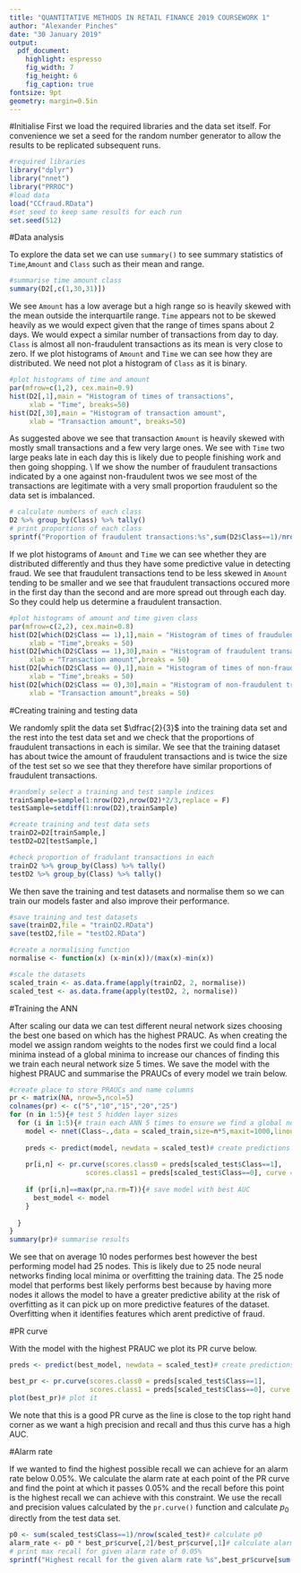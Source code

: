 ---
title: "QUANTITATIVE METHODS IN RETAIL FINANCE 2019 COURSEWORK 1"
author: "Alexander Pinches"
date: "30 January 2019"
output: 
  pdf_document:
    highlight: espresso
    fig_width: 7
    fig_height: 6
    fig_caption: true
fontsize: 9pt
geometry: margin=0.5in
---
#Initialise
First we load the required libraries and the data set itself. For convenience we set a seed for the random number generator to allow the results to be replicated subsequent runs.
```{r setup,results='hide',message=FALSE,warning=FALSE}
#required libraries
library("dplyr")
library("nnet")
library("PRROC")
#load data
load("CCfraud.RData")
#set seed to keep same results for each run
set.seed(512)
```

#Data analysis

To explore the data set we can use `summary()` to see summary statistics of `Time`,`Amount` and `Class` such as their mean and range.

```{r}
#summarise time amount class
summary(D2[,c(1,30,31)])
```

We see `Amount` has a low average but a high range so is heavily skewed with the mean outside the interquartile range. `Time` appears not to be skewed heavily as we would expect given that the range of times spans about 2 days. We would expect a similar number of transactions from day to day. `Class` is almost all non-fraudulent transactions as its mean is very close to zero. If we plot histograms of `Amount` and `Time` we can see how they are distributed. We need not plot a histogram of `Class` as it is binary.

```{r}
#plot histograms of time and amount
par(mfrow=c(1,2), cex.main=0.9)
hist(D2[,1],main = "Histogram of times of transactions",
     xlab = "Time", breaks=50)
hist(D2[,30],main = "Histogram of transaction amount",
     xlab = "Transaction amount", breaks=50)
```

As suggested above we see that transaction `Amount` is heavily skewed with mostly small transactions and a few very large ones. We see with `Time` two large peaks late in each day this is likely due to people finishing work and then going shopping.
\\
If we show the number of fraudulent transactions indicated by a one against non-fraudulent twos we see most of the transactions are legitimate with a very small proportion fraudulent so the data set is imbalanced.

```{r}
# calculate numbers of each class
D2 %>% group_by(Class) %>% tally()
# print proportions of each class
sprintf("Proportion of fraudulent transactions:%s",sum(D2$Class==1)/nrow(D2))
```

If we plot histograms of `Amount` and `Time` we can see whether they are distributed differently and thus they have some predictive value in detecting fraud. We see that fraudulent transactions tend to be less skewed in `Amount` tending to be smaller and we see that fraudulent transactions occured more in the first day than the second and are more spread out through each day. So they could help us determine a fraudulent transaction.

```{r}
#plot histograms of amount and time given class
par(mfrow=c(2,2), cex.main=0.8)
hist(D2[which(D2$Class == 1),1],main = "Histogram of times of fraudulent transactions",
     xlab = "Time",breaks = 50)
hist(D2[which(D2$Class == 1),30],main = "Histogram of fraudulent transaction amount",
     xlab = "Transaction amount",breaks = 50)
hist(D2[which(D2$Class == 0),1],main = "Histogram of times of non-fraudulent transactions",
     xlab = "Time",breaks = 50)
hist(D2[which(D2$Class == 0),30],main = "Histogram of non-fraudulent transaction amount",
     xlab = "Transaction amount",breaks = 50)
```

#Creating training and testing data

We randomly split the data set $\dfrac{2}{3}$ into the training data set and the rest into the test data set and we check that the proportions of fraudulent transactions in each is similar. We see that the training dataset has about twice the amount of fraudulent transactions and is twice the size of the test set so we see that they therefore have similar proportions of fraudulent transactions.

```{r}
#randomly select a training and test sample indices
trainSample=sample(1:nrow(D2),nrow(D2)*2/3,replace = F)
testSample=setdiff(1:nrow(D2),trainSample)

#create training and test data sets
trainD2=D2[trainSample,]
testD2=D2[testSample,]

#check proportion of fradulant transactions in each
trainD2 %>% group_by(Class) %>% tally()
testD2 %>% group_by(Class) %>% tally()
```

We then save the training and test datasets and normalise them so we can train our models faster and also improve their performance.

```{r}
#save training and test datasets
save(trainD2,file = "trainD2.RData")
save(testD2,file = "testD2.RData")

#create a normalising function
normalise <- function(x) (x-min(x))/(max(x)-min(x))

#scale the datasets
scaled_train <- as.data.frame(apply(trainD2, 2, normalise))
scaled_test <- as.data.frame(apply(testD2, 2, normalise))
```

#Training the ANN

After scaling our data we can test different neural network sizes choosing the best one based on which has the highest PRAUC. As when creating the model we assign random weights to the nodes first we could find a local minima instead of a global minima to increase our chances of finding this we train each neural network size 5 times. We save the model with the highest PRAUC and summarise the PRAUCs of every model we train below.

```{r}
#create place to store PRAUCs and name columns
pr <- matrix(NA, nrow=5,ncol=5)
colnames(pr) <- c("5","10","15","20","25")
for (n in 1:5){# test 5 hidden layer sizes
  for (i in 1:5){# train each ANN 5 times to ensure we find a global not local maximum AUC 
    model <- nnet(Class~.,data = scaled_train,size=n*5,maxit=1000,linout=T, trace=F)# create modek
    
    preds <- predict(model, newdata = scaled_test)# create predictions
    
    pr[i,n] <- pr.curve(scores.class0 = preds[scaled_test$Class==1],
                   scores.class1 = preds[scaled_test$Class==0], curve = F)$auc.integral# store PRAUC's
    
    if (pr[i,n]==max(pr,na.rm=T)){# save model with best AUC
      best_model <- model
    }
    
  }
}
summary(pr)# summarise results
```

We see that on average 10 nodes performes best however the best performing model had 25 nodes. This is likely due to 25 node neural networks finding local minima or overfitting the training data. The 25 node model that performs best likely performs best because by having more nodes it allows the model to have a greater predictive ability at the risk of overfitting as it can pick up on more predictive features of the dataset. Overfitting when it identifies features which arent predictive of fraud.

#PR curve

With the model with the highest PRAUC we plot its PR curve below.

```{r}
preds <- predict(best_model, newdata = scaled_test)# create predictions using best model

best_pr <- pr.curve(scores.class0 = preds[scaled_test$Class==1],
                    scores.class1 = preds[scaled_test$Class==0], curve = T)# create pr curve
plot(best_pr)# plot it
```

We note that this is a good PR curve as the line is close to the top right hand corner as we want a high precision and recall and thus this curve has a high AUC. 

#Alarm rate

If we wanted to find the highest possible recall we can achieve for an alarm rate below $0.05\%$. We calculate the alarm rate at each point of the PR curve and find the point at which it passes $0.05\%$ and the recall before this point is the highest recall we can achieve with this constraint. We use the recall and precision values calculated by the `pr.curve()` function and calculate $p_{0}$ directly from the test data set.

```{r}
p0 <- sum(scaled_test$Class==1)/nrow(scaled_test)# calculate p0
alarm_rate <- p0 * best_pr$curve[,2]/best_pr$curve[,1]# calculate alarm rate
# print max recall for given alarm rate of 0.05%
sprintf("Highest recall for the given alarm rate %s",best_pr$curve[sum(alarm_rate<0.005),2])
```


